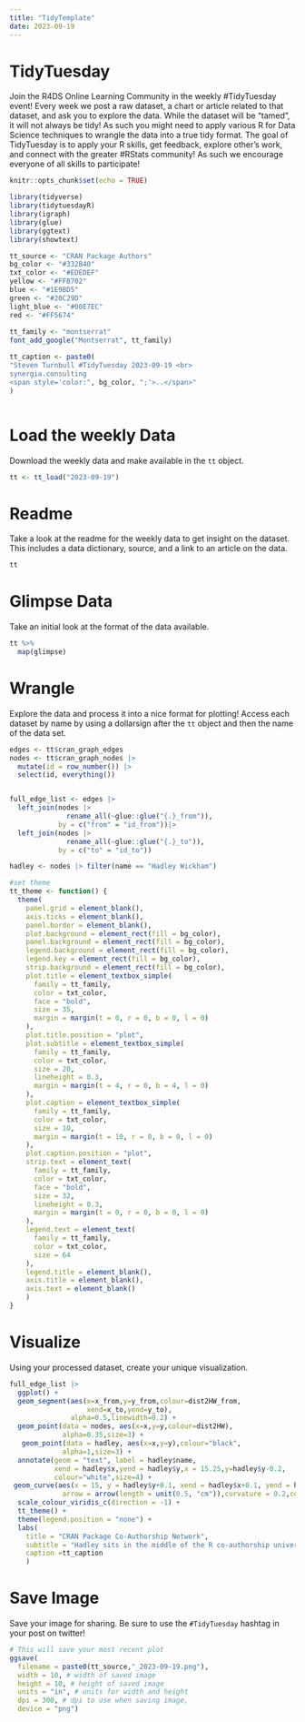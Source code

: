 ```yaml
---
title: "TidyTemplate"
date: 2023-09-19
---
```


# TidyTuesday

Join the R4DS Online Learning Community in the weekly #TidyTuesday event!
Every week we post a raw dataset, a chart or article related to that dataset, and ask you to explore the data.
While the dataset will be “tamed”, it will not always be tidy! As such you might need to apply various R for Data Science techniques to wrangle the data into a true tidy format.
The goal of TidyTuesday is to apply your R skills, get feedback, explore other’s work, and connect with the greater #RStats community!
As such we encourage everyone of all skills to participate!

```r

knitr::opts_chunk$set(echo = TRUE)

library(tidyverse)
library(tidytuesdayR)
library(igraph)
library(glue)
library(ggtext)
library(showtext)

tt_source <- "CRAN Package Authors"
bg_color <- "#332B40"
txt_color <- "#EDEDEF"
yellow <- "#FFB702"  
blue <- "#1E9BD5"
green <- "#20C29D"
light_blue <- "#00E7EC"
red <- "#FF5674"
                       
tt_family <- "montserrat"
font_add_google("Montserrat", tt_family)

tt_caption <- paste0(
"Steven Turnbull #TidyTuesday 2023-09-19 <br>
synergia.consulting
<span style='color:", bg_color, ";'>..</span>"
)



```

# Load the weekly Data

Download the weekly data and make available in the `tt` object.

```r

tt <- tt_load("2023-09-19")

```


# Readme

Take a look at the readme for the weekly data to get insight on the dataset.
This includes a data dictionary, source, and a link to an article on the data.

```r

tt

```


# Glimpse Data

Take an initial look at the format of the data available.

```r

tt %>% 
  map(glimpse)

```

# Wrangle

Explore the data and process it into a nice format for plotting! Access each dataset by name by using a dollarsign after the `tt` object and then the name of the data set.

```r
edges <- tt$cran_graph_edges
nodes <- tt$cran_graph_nodes |>
  mutate(id = row_number()) |>
  select(id, everything())


full_edge_list <- edges |>
  left_join(nodes |>
              rename_all(~glue::glue("{.}_from")),
            by = c("from" = "id_from"))|>
  left_join(nodes |>
              rename_all(~glue::glue("{.}_to")),
            by = c("to" = "id_to"))

hadley <- nodes |> filter(name == "Hadley Wickham")
```

```R
#set theme
tt_theme <- function() {
  theme(
    panel.grid = element_blank(),
    axis.ticks = element_blank(),
    panel.border = element_blank(),
    plot.background = element_rect(fill = bg_color),
    panel.background = element_rect(fill = bg_color),
    legend.background = element_rect(fill = bg_color),
    legend.key = element_rect(fill = bg_color),
    strip.background = element_rect(fill = bg_color), 
    plot.title = element_textbox_simple(
      family = tt_family, 
      color = txt_color,
      face = "bold",
      size = 35,
      margin = margin(t = 0, r = 0, b = 0, l = 0)
    ),
    plot.title.position = "plot",
    plot.subtitle = element_textbox_simple(
      family = tt_family, 
      color = txt_color,
      size = 20,
      lineheight = 0.3,
      margin = margin(t = 4, r = 0, b = 4, l = 0)
    ),
    plot.caption = element_textbox_simple(
      family = tt_family, 
      color = txt_color,
      size = 10,
      margin = margin(t = 10, r = 0, b = 0, l = 0)
    ),
    plot.caption.position = "plot",
    strip.text = element_text(
      family = tt_family,
      color = txt_color,
      face = "bold",
      size = 32, 
      lineheight = 0.3,
      margin = margin(t = 0, r = 0, b = 0, l = 0)
    ),
    legend.text = element_text(
      family = tt_family,
      color = txt_color,
      size = 64
    ),
    legend.title = element_blank(),
    axis.title = element_blank(),
    axis.text = element_blank()
    )
}
```


# Visualize

Using your processed dataset, create your unique visualization.

```r
full_edge_list |>
  ggplot() +
  geom_segment(aes(x=x_from,y=y_from,colour=dist2HW_from,
                   xend=x_to,yend=y_to),
               alpha=0.5,linewidth=0.2) +
  geom_point(data = nodes, aes(x=x,y=y,colour=dist2HW),
             alpha=0.35,size=3) +
   geom_point(data = hadley, aes(x=x,y=y),colour="black",
             alpha=1,size=3) +
  annotate(geom = "text", label = hadley$name,
           xend = hadley$x,yend = hadley$y,x = 15.25,y=hadley$y-0.2,
           colour="white",size=4) +
 geom_curve(aes(x = 15, y = hadley$y+0.1, xend = hadley$x+0.1, yend = hadley$y+0.1),
             arrow = arrow(length = unit(0.5, "cm")),curvature = 0.2,colour="white") +
  scale_colour_viridis_c(direction = -1) +
  tt_theme() +
  theme(legend.position = "none") +
  labs(
    title = "CRAN Package Co-Authorship Network",
    subtitle = "Hadley sits in the middle of the R co-authorship universe",
    caption =tt_caption
    )
```

# Save Image

Save your image for sharing. Be sure to use the `#TidyTuesday` hashtag in your post on twitter! 

```r
# This will save your most recent plot
ggsave(
  filename = paste0(tt_source,"_2023-09-19.png"),
  width = 10, # width of saved image
  height = 10, # height of saved image
  units = "in", # units for width and height
  dpi = 300, # dpi to use when saving image,
  device = "png")

```
